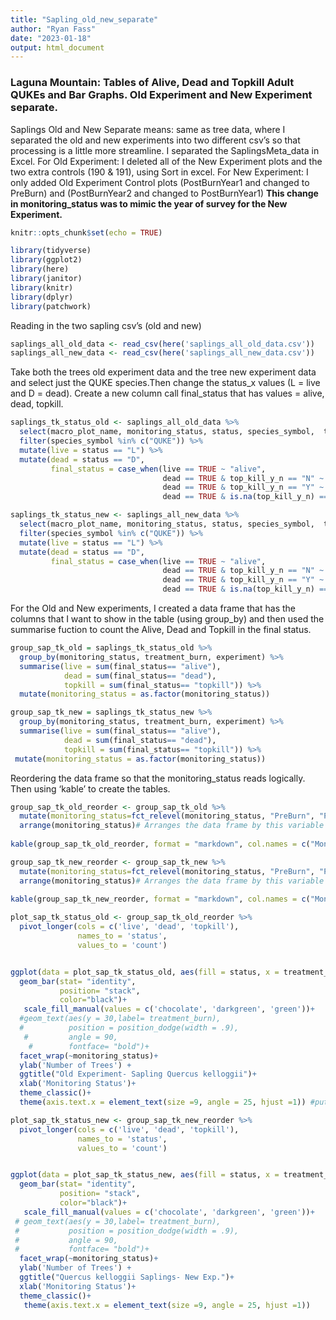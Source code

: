 ```yaml
---
title: "Sapling_old_new_separate"
author: "Ryan Fass"
date: "2023-01-18"
output: html_document
---
```

### Laguna Mountain: Tables of Alive, Dead and Topkill Adult QUKEs and Bar Graphs. Old Experiment and New Experiment separate.



Saplings Old and New Separate means: same as tree data, where I separated the old and new experiments into two different csv's so that processing is a little more streamline. I separated the SaplingsMeta_data in Excel. 
    For Old Experiment: I deleted all of the New Experiment plots and the two extra controls (190 & 191), using Sort in excel.
    For New Experiment: I only added Old Experiment Control plots (PostBurnYear1 and changed to PreBurn) and (PostBurnYear2 and changed to PostBurnYear1) **This change in monitoring_status was to mimic the year of survey for the New Experiment.**
```r
knitr::opts_chunk$set(echo = TRUE)
```

```r
library(tidyverse)
library(ggplot2)
library(here)
library(janitor)
library(knitr)
library(dplyr)
library(patchwork)
```

Reading in the two sapling csv's (old and new)
```r
saplings_all_old_data <- read_csv(here('saplings_all_old_data.csv'))
saplings_all_new_data <- read_csv(here('saplings_all_new_data.csv'))
```

Take both the trees old experiment data and the tree new experiment data and select just the QUKE species.Then change the status_x values (L = live and D = dead). Create a new column call final_status that has values = alive, dead, topkill. 
```r
saplings_tk_status_old <- saplings_all_old_data %>%
  select(macro_plot_name, monitoring_status, status, species_symbol,  treatment_burn,  experiment, top_kill_y_n) %>%
  filter(species_symbol %in% c("QUKE")) %>%
  mutate(live = status == "L") %>%
  mutate(dead = status == "D",
         final_status = case_when(live == TRUE ~ "alive",
                                  dead == TRUE & top_kill_y_n == "N" ~ "dead",
                                  dead == TRUE & top_kill_y_n == "Y" ~ "topkill",
                                  dead == TRUE & is.na(top_kill_y_n) == TRUE ~ "dead"))

saplings_tk_status_new <- saplings_all_new_data %>%
  select(macro_plot_name, monitoring_status, status, species_symbol,  treatment_burn,  experiment, top_kill_y_n) %>%
  filter(species_symbol %in% c("QUKE")) %>%
  mutate(live = status == "L") %>%
  mutate(dead = status == "D",
         final_status = case_when(live == TRUE ~ "alive",
                                  dead == TRUE & top_kill_y_n == "N" ~ "dead",
                                  dead == TRUE & top_kill_y_n == "Y" ~ "topkill",
                                  dead == TRUE & is.na(top_kill_y_n) == TRUE ~ "dead"))
```


For the Old and New experiments, I created a data frame that has the columns that I want to show in the table (using group_by) and then used the summarise fuction to count the Alive, Dead and Topkill in the final status.
```r
group_sap_tk_old = saplings_tk_status_old %>%
  group_by(monitoring_status, treatment_burn, experiment) %>% 
  summarise(live = sum(final_status== "alive"),
            dead = sum(final_status== "dead"),
            topkill = sum(final_status== "topkill")) %>% 
  mutate(monitoring_status = as.factor(monitoring_status))

group_sap_tk_new = saplings_tk_status_new %>% 
  group_by(monitoring_status, treatment_burn, experiment) %>%  
  summarise(live = sum(final_status== "alive"),
            dead = sum(final_status== "dead"),
            topkill = sum(final_status== "topkill")) %>% 
 mutate(monitoring_status = as.factor(monitoring_status))
```
Reordering the data frame so that the monitoring_status reads logically. Then using 'kable' to create the tables. 
```r
group_sap_tk_old_reorder <- group_sap_tk_old %>% 
  mutate(monitoring_status=fct_relevel(monitoring_status, "PreBurn", "PostBurnYear1", "PostBurnYear2")) %>%
  arrange(monitoring_status)# Arranges the data frame by this variable
  
kable(group_sap_tk_old_reorder, format = "markdown", col.names = c("Monitoring Status", "Treatment", "Experiment", "Alive", "Dead", "Topkill"), align = "llcc", digits = 3,caption = "Number of Alive, Dead and Topkill QUKE Saplings by burn treatment")

group_sap_tk_new_reorder <- group_sap_tk_new %>% 
  mutate(monitoring_status=fct_relevel(monitoring_status, "PreBurn", "PostBurnYear1", "PostBurnYear2")) %>%
  arrange(monitoring_status)# Arranges the data frame by this variable
  
kable(group_sap_tk_new_reorder, format = "markdown", col.names = c("Monitoring Status", "Treatment", "Experiment", "Alive", "Dead", "Topkill"), align = "llcc", digits = 3,caption = "Number of Alive, Dead and Topkill QUKE Saplings by burn treatment")

```


```r
plot_sap_tk_status_old <- group_sap_tk_old_reorder %>%
  pivot_longer(cols = c('live', 'dead', 'topkill'), 
               names_to = 'status',
               values_to = 'count')


ggplot(data = plot_sap_tk_status_old, aes(fill = status, x = treatment_burn, y = count))+
  geom_bar(stat= "identity", 
           position= "stack",
           color="black")+
   scale_fill_manual(values = c('chocolate', 'darkgreen', 'green'))+
  #geom_text(aes(y = 30,label= treatment_burn),
  #          position = position_dodge(width = .9),
   #         angle = 90,
    #        fontface= "bold")+
  facet_wrap(~monitoring_status)+
  ylab('Number of Trees') + 
  ggtitle("Old Experiment- Sapling Quercus kelloggii")+
  xlab('Monitoring Status')+
  theme_classic()+
  theme(axis.text.x = element_text(size =9, angle = 25, hjust =1)) #puts a tilt on the x-axis labels 
```


```r
plot_sap_tk_status_new <- group_sap_tk_new_reorder %>%
  pivot_longer(cols = c('live', 'dead', 'topkill'), 
               names_to = 'status',
               values_to = 'count')


ggplot(data = plot_sap_tk_status_new, aes(fill = status, x = treatment_burn, y = count))+
  geom_bar(stat= "identity", 
           position= "stack",
           color="black")+
   scale_fill_manual(values = c('chocolate', 'darkgreen', 'green'))+
 # geom_text(aes(y = 30,label= treatment_burn),
 #           position = position_dodge(width = .9),
 #           angle = 90,
 #           fontface= "bold")+
  facet_wrap(~monitoring_status)+
  ylab('Number of Trees') + 
  ggtitle("Quercus kelloggii Saplings- New Exp.")+
  xlab('Monitoring Status')+
  theme_classic()+
   theme(axis.text.x = element_text(size =9, angle = 25, hjust =1))
```


























